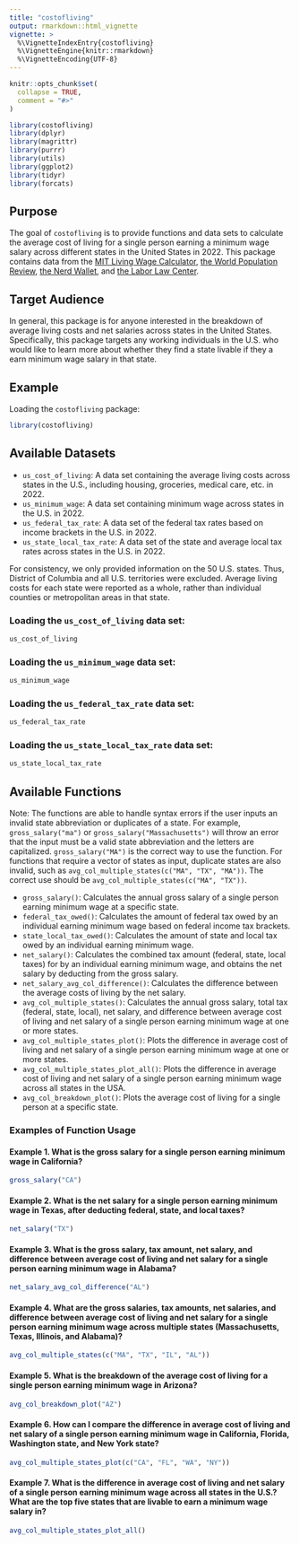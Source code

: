 ```yaml
---
title: "costofliving"
output: rmarkdown::html_vignette
vignette: >
  %\VignetteIndexEntry{costofliving}
  %\VignetteEngine{knitr::rmarkdown}
  %\VignetteEncoding{UTF-8}
---
```


```r
knitr::opts_chunk$set(
  collapse = TRUE,
  comment = "#>"
)
```

```r
library(costofliving)
library(dplyr)
library(magrittr)
library(purrr)
library(utils)
library(ggplot2)
library(tidyr)
library(forcats)
```

## Purpose

The goal of `costofliving` is to provide functions and data sets to calculate the average cost of living for a single person earning a minimum wage salary across different states in the United States in 2022. This package contains data from the [MIT Living Wage Calculator](https://livingwage.mit.edu/), [the World Population Review](https://worldpopulationreview.com/), [the Nerd Wallet](https://www.nerdwallet.com/), and [the Labor Law Center](https://www.laborlawcenter.com/).

## Target Audience

In general, this package is for anyone interested in the breakdown of average living costs and net salaries across states in the United States. Specifically, this package targets any working individuals in the U.S. who would like to learn more about whether they find a state livable if they a earn minimum wage salary in that state. 

## Example

Loading the `costofliving` package:

```r
library(costofliving)
```

## Available Datasets

  + `us_cost_of_living`: A data set containing the average living costs across states in the U.S., including housing, groceries, medical care, etc. in 2022. 
  + `us_minimum_wage`: A data set containing minimum wage across states in the U.S. in 2022.
  + `us_federal_tax_rate`: A data set of the federal tax rates based on income brackets in the U.S. in 2022. 
  + `us_state_local_tax_rate`: A data set of the state and average local tax rates across states in the U.S. in 2022.
  
For consistency, we only provided information on the 50 U.S. states. Thus, District of Columbia and all U.S. territories were excluded. Average living costs for each state were reported as a whole, rather than individual counties or metropolitan areas in that state.

### Loading the `us_cost_of_living` data set:

```r
us_cost_of_living
```

### Loading the `us_minimum_wage` data set:

```r
us_minimum_wage
```

### Loading the `us_federal_tax_rate` data set:

```r
us_federal_tax_rate
```

### Loading the `us_state_local_tax_rate` data set:

```r
us_state_local_tax_rate
```

## Available Functions

Note: The functions are able to handle syntax errors if the user inputs an invalid state abbreviation or duplicates of a state. For example, `gross_salary("ma")` or `gross_salary("Massachusetts")` will throw an error that the input must be a valid state abbreviation and the letters are capitalized. `gross_salary("MA")` is the correct way to use the function. For functions that require a vector of states as input, duplicate states are also invalid, such as `avg_col_multiple_states(c("MA", "TX", "MA"))`. The correct use should be `avg_col_multiple_states(c("MA", "TX"))`.


  + `gross_salary()`: Calculates the annual gross salary of a single person earning minimum wage at a specific state.
  + `federal_tax_owed()`: Calculates the amount of federal tax owed by an individual earning minimum wage based on federal income tax brackets.
  + `state_local_tax_owed()`: Calculates the amount of state and local tax owed by an individual earning minimum wage.
  + `net_salary()`: Calculates the combined tax amount (federal, state, local taxes) for by an individual earning minimum wage, and obtains the net salary by deducting from the gross salary.
  + `net_salary_avg_col_difference()`: Calculates the difference between the average costs of living by the net salary.
  + `avg_col_multiple_states()`: Calculates the annual gross salary, total tax (federal, state, local), net salary, and difference between average cost of living and net salary of a single person earning minimum wage at one or more states.
  + `avg_col_multiple_states_plot()`: Plots the difference in average cost of living and net salary of a single person earning minimum wage at one or more states.
  + `avg_col_multiple_states_plot_all()`: Plots the difference in average cost of living and net salary of a single person earning minimum wage across all states in the USA.
  + `avg_col_breakdown_plot()`: Plots the average cost of living for a single person at a specific state.

### Examples of Function Usage

#### Example 1. What is the gross salary for a single person earning minimum wage in California?

```r
gross_salary("CA")
```

#### Example 2. What is the net salary for a single person earning minimum wage in Texas, after deducting federal, state, and local taxes?

```r
net_salary("TX")
```

#### Example 3. What is the gross salary, tax amount, net salary, and difference between average cost of living and net salary for a single person earning minimum wage in Alabama?

```r
net_salary_avg_col_difference("AL")
```

#### Example 4. What are the gross salaries, tax amounts, net salaries, and difference between average cost of living and net salary for a single person earning minimum wage across multiple states (Massachusetts, Texas, Illinois, and Alabama)?

```r
avg_col_multiple_states(c("MA", "TX", "IL", "AL"))
```

#### Example 5. What is the breakdown of the average cost of living for a single person earning minimum wage in Arizona?

```r
avg_col_breakdown_plot("AZ")
```

#### Example 6. How can I compare the difference in average cost of living and net salary of a single person earning minimum wage in California, Florida, Washington state, and New York state?

```r
avg_col_multiple_states_plot(c("CA", "FL", "WA", "NY"))
```

#### Example 7. What is the difference in average cost of living and net salary of a single person earning minimum wage across all states in the U.S.? What are the top five states that are livable to earn a minimum wage salary in?

```r
avg_col_multiple_states_plot_all()
```

